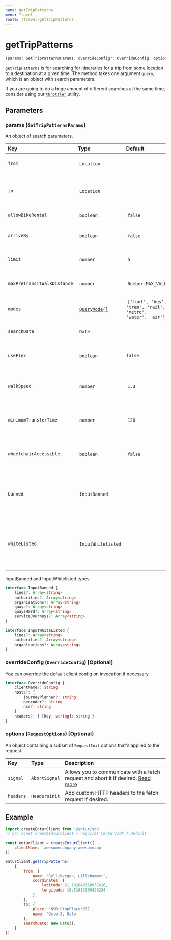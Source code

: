 ```yaml
---
name: getTripPatterns
menu: Travel
route: /travel/getTripPatterns
---
```


# getTripPatterns

```typescript
(params: GetTripPatternsParams, overrideConfig?: OverrideConfig, options?: RequestOptions) => Promise<Array<TripPattern>>
```

`getTripPatterns` is for searching for itineraries for a trip from some location to a destination at a given time. The method takes one argument `query`, which is an object with search parameters.

If you are going to do a huge amount of different searches at the same time, consider using our [`throttler`](/utils/throttler) utility.

## Parameters

### params (`GetTripPatternsParams`)

An object of search parameters.

| Key                         | Type                                                                         | Default                                                     | Description                                                                                    |
| :-------------------------- | :--------------------------------------------------------------------------- | :---------------------------------------------------------- | :--------------------------------------------------------------------------------------------- |
| `from`                      |  `Location`                                                                  |                                                             | The location to search for travels from.                                                       |
| `to`                        |  `Location`                                                                  |                                                             | The destination location to search for travels to.                                             |
| `allowBikeRental`           |  `boolean`                                                                   |  `false`                                                    | Is bike rental allowed?                                                                        |
| `arriveBy`                  |  `boolean`                                                                   |  `false`                                                    | Depart by `searchDate`, or arrive by `searchDate`                                              |
| `limit`                     |  `number`                                                                    |  `5`                                                        | Limit result to this number of trip patterns                                                   |
| `maxPreTransitWalkDistance` |  `number`                                                                    |  `Number.MAX_VALUE`                                         | Max walk distance for access/egress legs.                                                      |
| `modes`                     |  [`QueryMode[]`](https://github.com/entur/sdk/blob/master/src/types/Mode.ts) |  `['foot', 'bus', 'tram', 'rail', 'metro', 'water', 'air']` | modes of transport to include in trip                                                          |
| `searchDate`                |  `Date`                                                                      |                                                             | When to calculate patterns                                                                     |
| `useFlex`                   |  `boolean`                                                                   | `false`                                                     | Whether to allow flexible search results or not                                                |
| `walkSpeed`                 |  `number`                                                                    |  `1.3`                                                      | The walk speed to use in searches in meters per second                                         |
| `minimumTransferTime`       |  `number`                                                                    |  `120`                                                      | The minimum transfer time to use in searches in seconds                                        |
| `wheelchairAccessible`      |  `boolean`                                                                   |  `false`                                                    | Include only stops which are wheelchair accessible                                             |
| `banned`                    |  `InputBanned`                                                               |                                                             | Parameters for indicating authorities, lines or quays not be used in the trip patterns         |
| `whiteListed`               |  `InputWhitelisted`                                                          |                                                             | Parameters for indicating the only authorities, lines or quays to be used in the trip patterns |

InputBanned and InputWhitelisted types:

```typescript
interface InputBanned {
    lines?: Array<string>
    authorities?: Array<string>
    organisations?: Array<string>
    quays?: Array<string>
    quaysHard?: Array<string>
    serviceJourneys?: Array<string>
}

interface InputWhiteListed {
    lines?: Array<string>
    authorities?: Array<string>
    organisations?: Array<string>
}
```

### overrideConfig (`OverrideConfig`) [Optional]

You can override the default client config on invocation if necessary.

```typescript
interface OverrideConfig {
    clientName?: string
    hosts?: {
        journeyPlanner?: string
        geocoder?: string
        nsr?: string
    }
    headers?: { [key: string]: string }
}
```

### options (`RequestOptions`) [Optional]

An object containing a subset of `RequestInit` options that's applied to the request.

| Key       | Type          | Description                                                                                                                                       |
| :-------- | :------------ | :------------------------------------------------------------------------------------------------------------------------------------------------ |
| `signal`  | `AbortSignal` | Allows you to communicate with a fetch request and abort it if desired. [Read more](https://developer.mozilla.org/en-US/docs/Web/API/AbortSignal) |
| `headers` | `HeadersInit` | Add custom HTTP headers to the fetch request if desired.                                                                                          |

## Example

```javascript
import createEnturClient from '@entur/sdk'
// or: const createEnturClient = require('@entur/sdk').default

const enturClient = createEnturClient({
    clientName: 'awesomecompany-awesomeapp'
})

enturClient.getTripPatterns(
    {
        from: {
            name: 'Ryllikvegen, Lillehammer',
            coordinates: {
                latitude: 61.102848368937416,
                longitude: 10.51613308426234
            },
        },
        to: {
            place: 'NSR:StopPlace:337',
            name: 'Oslo S, Oslo'
        },
        searchDate: new Date(),
    }
})
```
